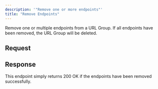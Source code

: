 ```yaml
---
description: '"Remove one or more endpoints"'
title: "Remove Endpoints"
---
```

Remove one or multiple endpoints from a URL Group. If all endpoints have been removed, the URL Group will be deleted.
## Request
## Response
This endpoint simply returns 200 OK if the endpoints have been removed successfully.